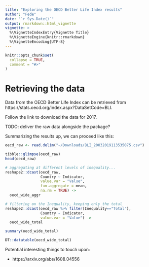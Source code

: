 ```yaml
---
title: "Exploring the OECD Better Life Index results"
author: "Fede"
date: "`r Sys.Date()`"
output: rmarkdown::html_vignette
vignette: >
  %\VignetteIndexEntry{Vignette Title}
  %\VignetteEngine{knitr::rmarkdown}
  %\VignetteEncoding{UTF-8}
---
```


```r
knitr::opts_chunk$set(
  collapse = TRUE,
  comment = "#>"
)
```

# Retrieving the data

Data from the OECD Better Life Index can be retrieved from https://stats.oecd.org/index.aspx?DataSetCode=BLI.

Follow the link to download the data for 2017.

TODO: deliver the raw data alongside the package?

Summarizing the results up, we can proceed like this:

```r
oecd_raw <- read.delim("~/Downloads/BLI_20032019113535075.csv")

tibble::glimpse(oecd_raw)
head(oecd_raw)

# aggregating at different levels of inequality...
reshape2::dcast(oecd_raw,
                Country ~ Indicator, 
                value.var = "Value",
                fun.aggregate = mean,
                na.rm = TRUE) ->
  oecd_wide_aggr

# filtering on the Inequality, keeping only the total
reshape2::dcast(oecd_raw %>% filter(Inequality=="Total"),
                Country ~ Indicator, 
                value.var = "Value") ->
  oecd_wide_total

summary(oecd_wide_total)
```

```r
DT::datatable(oecd_wide_total)
```

Potential interesting things to touch upon:

- https://arxiv.org/abs/1608.04556


